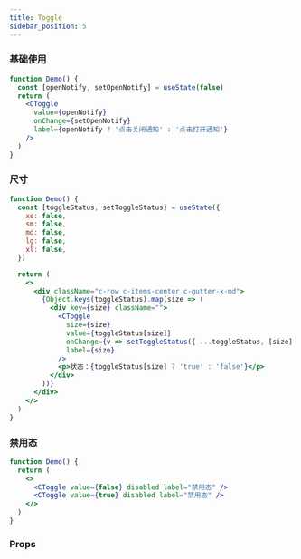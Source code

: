 ```yaml
---
title: Toggle
sidebar_position: 5
---
```


### 基础使用

```jsx live
function Demo() {
  const [openNotify, setOpenNotify] = useState(false)
  return (
    <CToggle
      value={openNotify}
      onChange={setOpenNotify}
      label={openNotify ? '点击关闭通知' : '点击打开通知'}
    />
  )
}
```

### 尺寸

```jsx live
function Demo() {
  const [toggleStatus, setToggleStatus] = useState({
    xs: false,
    sm: false,
    md: false,
    lg: false,
    xl: false,
  })

  return (
    <>
      <div className="c-row c-items-center c-gutter-x-md">
        {Object.keys(toggleStatus).map(size => (
          <div key={size} className="">
            <CToggle
              size={size}
              value={toggleStatus[size]}
              onChange={v => setToggleStatus({ ...toggleStatus, [size]: v })}
              label={size}
            />
            <p>状态：{toggleStatus[size] ? 'true' : 'false'}</p>
          </div>
        ))}
      </div>
    </>
  )
}
```

### 禁用态

```jsx live
function Demo() {
  return (
    <>
      <CToggle value={false} disabled label="禁用态" />
      <CToggle value={true} disabled label="禁用态" />
    </>
  )
}
```

### Props

<PropTable name="CToggle" typeWidth="240px" />
